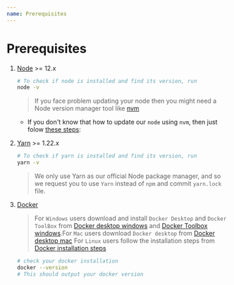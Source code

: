 ```yaml
---
name: Prerequisites
---
```


# Prerequisites

1. [Node](https://nodejs.org/en/download/) >= 12.x
   ```bash
   # To check if node is installed and find its version, run
   node -v
   ```
   > If you face problem updating your node then you might need a Node version manager tool like [nvm](https://github.com/nvm-sh/nvm)
   
   - If you don't know that how to update our `node` using `nvm`, then just folow [these steps](https://github.com/coderplex/learnplex/tree/docs/pages/node-install.mdx): 

1. [Yarn](https://classic.yarnpkg.com/en/docs/install) >= 1.22.x
   ```bash
   # To check if yarn is installed and find its version, run
   yarn -v
   ```
   > We only use Yarn as our official Node package manager, and so we request you to use `Yarn` instead of `npm` and commit `yarn.lock` file.
1. [Docker](https://docs.docker.com/get-docker/)
	> For `Windows` users download and install `Docker Desktop` and `Docker ToolBox` from [Docker desktop windows](https://docs.docker.com/docker-for-windows/install/) and [Docker Toolbox windows](https://docs.docker.com/toolbox/toolbox_install_windows/).For `Mac` users download `Docker desktop` from [Docker desktop mac](https://docs.docker.com/docker-for-mac/install/)
	> For `Linux` users follow the installation steps from [Docker installation steps](https://phoenixnap.com/kb/how-to-install-docker-on-ubuntu-18-04)
   ```bash
   # check your docker installation
   docker --version
   # This should output your docker version
   ```
